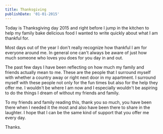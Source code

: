 ```yaml
---
title: Thanksgiving
publishDate: '01-01-2015'
---
```


Today is Thanksgiving day 2015 and right before I jump in the kitchen to help my family bake delicious food I wanted to write quickly about what I am thankful for.

Most days out of the year I don't really recognize how thankful I am for everyone around me. In general one can't always be aware of just how much someone who loves you does for you day in and out.

The past few days I have been reflecting on how much my family and friends actually mean to me. These are the people that I surround myself with whether a country away or right next door in my apartment. I surround myself with these people not only for the fun times but also for the help they offer me. I wouldn't be where I am now and I especially wouldn't be aspiring to do the things I dream of without my friends and family.

To my friends and family reading this, thank you so much, you have been there when I needed it the most and also have been there to share in the laughter. I hope that I can be the same kind of support that you offer me every day.

Thanks.
